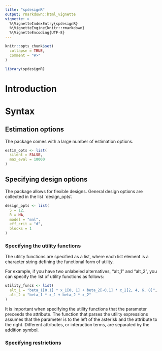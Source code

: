 ```yaml
---
title: "spdesignR"
output: rmarkdown::html_vignette
vignette: >
  %\VignetteIndexEntry{spdesignR}
  %\VignetteEngine{knitr::rmarkdown}
  %\VignetteEncoding{UTF-8}
---
```


```r
knitr::opts_chunk$set(
  collapse = TRUE,
  comment = "#>"
)
```

```r
library(spdesignR)
```

# Introduction


# Syntax

## Estimation options
The package comes with a large number of estimation options. 

```r
estim_opts <- list(
  silent = FALSE,
  max_eval = 10000
)
```

## Specifying design options
The package allows for flexible designs. General design options are collected in the list `design_opts'. 

```r
design_opts <- list(
  S = 12,
  R = NA,
  model = "mnl",
  eff_crit = "d",
  blocks = 1
)
```





### Specifying the utility functions
The utility functions are specified as a list, where each list element is a character string defining the functional form of utility. 

For example, if you have two unlabeled alternatives, "alt_1" and "alt_2", you can specify the list of utility functions as follows:

```r
utility_funcs <- list(
  alt_1 = "beta_1[0.1] * x_1[0, 1] + beta_2[-0.1] * x_2[2, 4, 6, 8]",
  alt_2 = "beta_1 * x_1 + beta_2 * x_2"
)
```

It is important when specifying the utility functions that the parameter preceeds the attribute. The function that parses the utility expressions assumes that the parameter is to the left of the asterisk and the attribute to the right. Different attributes, or interaction terms, are separated by the addition symbol. 


### Specifying restrictions
